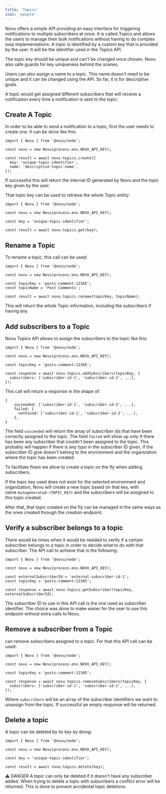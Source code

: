 ```yaml
---
title: 'Topics'
icon: 'people'
---
```


Novu offers a simple API providing an easy interface for triggering notifications to multiple subscribers at once. It is called Topics and allows the users to manage their bulk notifications without having to do complex loop implementations. A topic is identified by a custom key that is provided by the user. It will be the identifier used in the Topics API.

<Warning>
The topic key should be unique and can't be changed once chosen. Novu also safe guards for key uniqueness behind the scenes.
</Warning>

Users can also assign a name to a topic. This name doesn't need to be unique and it can be changed using the API. So far, it is for descriptive goals.

A topic would get assigned different subscribers that will receive a notification every time a notification is sent to the topic.

## Create A Topic

In order to be able to send a notification to a topic, first the user needs to create one. It can be done like this:

```tsx
import { Novu } from '@novu/node';

const novu = new Novu(process.env.NOVU_API_KEY);

const result = await novu.topics.create({
  key: 'unique-topic-identifier',
  name: 'descriptive-topic-name',
});

```

If successful this will return the internal ID generated by Novu and the topic key given by the user.

That topic key can be used to retrieve the whole Topic entity:

```tsx
import { Novu } from '@novu/node';

const novu = new Novu(process.env.NOVU_API_KEY);

const key = 'unique-topic-identifier';

const result = await novu.topics.get(key);
```

## Rename a Topic

To rename a topic, this call can be used:

```tsx
import { Novu } from '@novu/node';

const novu = new Novu(process.env.NOVU_API_KEY);

const topicKey = 'posts:comment:12345';
const topicName = 'Post Comments';

const result = await novu.topics.rename(topicKey, topicName);

```

This will return the whole Topic information, including the subscribers if having any.

## Add subscribers to a Topic

Novu Topics API allows to assign the subscribers to the topic like this:

```tsx
import { Novu } from '@novu/node';

const novu = new Novu(process.env.NOVU_API_KEY);

const topicKey = 'posts:comment:12345';

const response = await novu.topics.addSubscribers(topicKey, {
  subscribers: ['subscriber-id-1', 'subscriber-id-2', ...],
});
```

This call will return a response in the shape of:

```tsx
{
    succeeded: ['subscriber-id-1', 'subscriber-id-2', ...],
    failed: {
      notFound: ['subscriber-id-1', 'subscriber-id-2', ...],
    },
}
```

The field `succeeded` will return the array of subscriber ids that have been correctly assigned to the topic. The field `failed` will show up only if there has been any subscriber that couldn't been assigned to the topic. This probably will happen if there is any typo in the subscriber ID given, if the subscriber ID give doesn't belong to the environment and the organization where the topic has been created.

<Info>
To facilitate flows we allow to create a topic on the fly when adding subscribers. 

If the topic key used does not exist for the selected environment and organization, Novu will create a new topic based on that key, with name `Autogenerated-<TOPIC_KEY>` and the subscribers will be assigned to this topic created. 

After that, that topic created on the fly can be managed in the same ways as the ones created through the creation endpoint.

</Info>

## Verify a subscriber belongs to a topic

There would be times when it would be needed to verify if a certain subscriber belongs to a topic in order to decide what to do with that subscriber. The API call to achieve that is the following:

```tsx
import { Novu } from '@novu/node';

const novu = new Novu(process.env.NOVU_API_KEY);

const externalSubscriberId = 'external-subscriber-id-1';
const topicKey = 'posts:comment:12345';

const response = await novu.topics.getSubscriber(topicKey, externalSubscriberId);

```

<Note>
The subscriber ID to use in this API call is the one used as subscriber identifier. 
The choice was done to make easier for the user to use this endpoint without extra calls to Novu.
</Note>

## Remove a subscriber from a Topic

can remove subscribers assigned to a topic. For that this API call can be used:

```tsx
import { Novu } from '@novu/node';

const novu = new Novu(process.env.NOVU_API_KEY);

const topicKey = 'posts:comment:12345';

const response = await novu.topics.removeSubscribers(topicKey, {
  subscribers: ['subscriber-id-1', 'subscriber-id-2', ...],
});

```

Where `subscribers` will be an array of the subscriber identifiers we want to unassign from the topic. If successful an empty response will be returned.

## Delete a topic[](https://docs.novu.co/platform/topics#delete-a-topic)

A topic can be deleted by its key by doing:

```tsx
import { Novu } from '@novu/node';

const novu = new Novu(process.env.NOVU_API_KEY);

const key = 'unique-topic-identifier';

const result = await novu.topics.delete(key);

```

<aside>
⚠️ DANGER
A topic can only be deleted if it doesn't have any subscriber added. When trying to delete a topic with subscribers a conflict error will be returned. This is done to prevent accidental topic deletions.

</aside>

